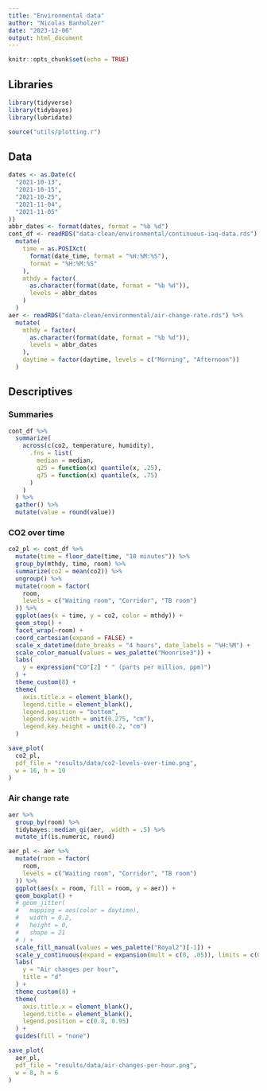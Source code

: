 ```yaml
---
title: "Environmental data"
author: "Nicolas Banholzer"
date: "2023-12-06"
output: html_document
---
```


```r
knitr::opts_chunk$set(echo = TRUE)
```

## Libraries

```r
library(tidyverse)
library(tidybayes)
library(lubridate)

source("utils/plotting.r")
```


## Data

```r
dates <- as.Date(c(
  "2021-10-13",
  "2021-10-15",
  "2021-10-25",
  "2021-11-04",
  "2021-11-05"
))
abbr_dates <- format(dates, format = "%b %d")
cont_df <- readRDS("data-clean/environmental/continuous-iaq-data.rds") %>%
  mutate(
    time = as.POSIXct(
      format(date_time, format = "%H:%M:%S"),
      format = "%H:%M:%S"
    ),
    mthdy = factor(
      as.character(format(date, format = "%b %d")),
      levels = abbr_dates
    )
  )
aer <- readRDS("data-clean/environmental/air-change-rate.rds") %>%
  mutate(
    mthdy = factor(
      as.character(format(date, format = "%b %d")),
      levels = abbr_dates
    ),
    daytime = factor(daytime, levels = c("Morning", "Afternoon"))
  )
```


## Descriptives

### Summaries

```r
cont_df %>%
  summarize(
    across(c(co2, temperature, humidity),
      .fns = list(
        median = median,
        q25 = function(x) quantile(x, .25),
        q75 = function(x) quantile(x, .75)
      )
    )
  ) %>%
  gather() %>%
  mutate(value = round(value))
```

### CO2 over time

```r
co2_pl <- cont_df %>%
  mutate(time = floor_date(time, "10 minutes")) %>%
  group_by(mthdy, time, room) %>%
  summarize(co2 = mean(co2)) %>%
  ungroup() %>%
  mutate(room = factor(
    room,
    levels = c("Waiting room", "Corridor", "TB room")
  )) %>%
  ggplot(aes(x = time, y = co2, color = mthdy)) +
  geom_step() +
  facet_wrap(~room) +
  coord_cartesian(expand = FALSE) +
  scale_x_datetime(date_breaks = "4 hours", date_labels = "%H:%M") +
  scale_color_manual(values = wes_palette("Moonrise3")) +
  labs(
    y = expression("CO"[2] * " (parts per million, ppm)")
  ) +
  theme_custom(8) +
  theme(
    axis.title.x = element_blank(),
    legend.title = element_blank(),
    legend.position = "bottom",
    legend.key.width = unit(0.275, "cm"),
    legend.key.height = unit(0.2, "cm")
  )

save_plot(
  co2_pl,
  pdf_file = "results/data/co2-levels-over-time.png",
  w = 16, h = 10
)
```


### Air change rate

```r
aer %>%
  group_by(room) %>%
  tidybayes::median_qi(aer, .width = .5) %>%
  mutate_if(is.numeric, round)

aer_pl <- aer %>%
  mutate(room = factor(
    room,
    levels = c("Waiting room", "Corridor", "TB room")
  )) %>%
  ggplot(aes(x = room, fill = room, y = aer)) +
  geom_boxplot() +
  # geom_jitter(
  #   mapping = aes(color = daytime),
  #   width = 0.2,
  #   height = 0,
  #   shape = 21
  # ) +
  scale_fill_manual(values = wes_palette("Royal2")[-1]) +
  scale_y_continuous(expand = expansion(mult = c(0, .05)), limits = c(0, NA)) +
  labs(
    y = "Air changes per hour",
    title = "d"
  ) +
  theme_custom(8) +
  theme(
    axis.title.x = element_blank(),
    legend.title = element_blank(),
    legend.position = c(0.8, 0.95)
  ) +
  guides(fill = "none")

save_plot(
  aer_pl,
  pdf_file = "results/data/air-changes-per-hour.png",
  w = 8, h = 6
)
```

